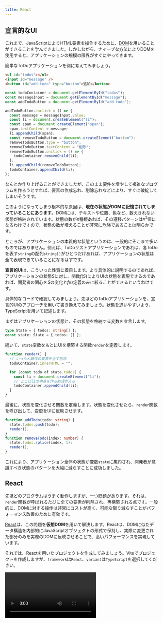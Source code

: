```yaml
---
title: React
---
```



## 宣言的なUI

これまで、JavaScriptによりHTML要素を操作するために、[DOM](/docs/trial-session/dom/)を用いることができることを学んできました。しかしながら、ナイーブな方法によりDOMを使用すると、アプリケーションの規模の限界がすぐにやってきます。

簡単なToDoアプリケーションを例に考えてみましょう。

```html title="index.html"
<ul id="todos"></ul>
<input id="message" />
<button id="add-todo" type="button">追加</button>
```

```js title="script.js"
const todoContainer = document.getElementById("todos");
const messageInput = document.getElementById("message");
const addTodoButton = document.getElementById("add-todo");

addTodoButton.onclick = () => {
  const message = messageInput.value;
  const li = document.createElement("li");
  const span = document.createElement("span");
  span.textContent = message;
  li.appendChild(span);
  const removeTodoButton = document.createElement("button");
  removeTodoButton.type = "button";
  removeTodoButton.textContent = "削除";
  removeTodoButton.onclick = () => {
    todoContainer.removeChild(li);
  };
  li.appendChild(removeTodoButton);
  todoContainer.appendChild(li);
};
```

<ViewSource url={import.meta.url} path="_samples/todo-dom" />

なんとか作り上げることができましたが、このまま要件を増やして複雑なプログラムを作ろうとすれば、要素の作成忘れ、削除忘れなどにより、すぐに破綻してしまいそうです。

このようになってしまう根本的な原因は、**現在の状態がDOMに記憶されてしまっていることにあります**。DOMには、テキストや位置、色など、数えきれない状態が格納されています。状態の数が$n$種類あれば、その遷移パターンは$n^2$個になるわけですので、状態の数が増えることが非常に危険であることは明らかです。

ところが、アプリケーションの本質的な状態というのは、一般的にそこまで多いものではありません。例えば、ToDoリストアプリケーションであれば、各ToDoを表す`string`の配列`string[]`がひとつだけあれば、アプリケーションの状態は全て表現できていることになるはずです。

**宣言的UI**は、こういった性質に着目します。より具体的に説明するのであれば、アプリケーションの状態$S$に対し、関数$f(S)$によりUIの状態を表現できるのであれば、開発者の関心を$S$の変化と$f$の定義のみに絞ることができるというわけです。

具体的なコードで確認してみましょう。先ほどのToDoアプリケーションを、宣言的UIのアプローチを用いて書き換えてみましょう。状態を追いやすいよう、TypeScriptを用いて記述します。

まずはアプリケーションの状態と、その状態を格納する変数を宣言します。

```typescript
type State = { todos: string[] };
const state: State = { todos: [] };
```

続いて、`state`変数をもとにUIを構築する関数`render`を定義します。

```typescript
function render() {
  // いったん既存の要素を全て削除
  todoContainer.innerHTML = "";

  for (const todo of state.todos) {
    const li = document.createElement("li");
    // ここにliの中身を作る処理が入る
    todoContainer.appendChild(li);
  }
}
```

最後に、状態を変化させる関数を定義します。状態を変化させたら、`render`関数を呼び出して、変更をUIに反映させます。

```typescript
function addTodo(todo: string) {
  state.todos.push(todo);
  render();
}
function removeTodo(index: number) {
  state.todos.splice(index, 1);
  render();
}
```

<ViewSource url={import.meta.url} path="_samples/todo-declarative" />

これにより、アプリケーション全体の状態が変数`state`に集約され、開発者が意識すべき状態のパターンを大幅に減らすことに成功しました。

## React

先ほどのプログラムはうまく動作しますが、一つ問題があります。それは、`render`関数が呼ばれるたびに全ての要素が削除され、再構築される点です。一般的に、DOMに対する操作は非常にコストが高く、可能な限り減らすことがパフォーマンス改善のために有効です。

[React](https://ja.reactjs.org/)は、この問題を**仮想DOM**を用いて解決します。Reactは、DOMに似たデータ構造を内部的にJavaScriptオブジェクトの形式で保持し、実際に変更された部分のみを実際のDOMに反映させることで、高いパフォーマンスを実現しています。

それでは、Reactを用いたプロジェクトを作成してみましょう。Viteでプロジェクトを作成しますが、`framework`は`React`、`variant`は`TypeScript`を選択してください。

<video src={createReactProjectVideo} controls />

:::tip[Reactの使用に最低限必要なパッケージ]

Reactを新規プロジェクトではなく、既存のウェブプロジェクトで用いる場合には、[`react`パッケージ](https://www.npmjs.com/package/react)と、[`react-dom`パッケージ](https://www.npmjs.com/package/react-dom)が必要です。

また、React本体はTypeScriptに対応していないので、TypeScriptプロジェクトでReactを用いるためには`@types`パッケージを加えてインストールする必要があります。

```json title="package.json (抜粋)"
{
  "dependencies": {
    "react": "^18.2.0",
    "react-dom": "^18.2.0"
  },
  "devDependencies": {
    "@types/react": "^18.0.28",
    "@types/react-dom": "^18.0.11"
  }
}
```

:::

## <Term>JSX</Term>

Reactを使用するプロジェクトでは、通常<Term>**JSX**</Term>と呼ばれる、JavaScriptの拡張構文も用いられます。拡張子は`.jsx`で、TypeScriptとともに用いるためには`.tsx`となります。Viteのテンプレートからプロジェクトを作成した場合には、`main.tsx`と`App.tsx`が作成されるはずです。

`main.tsx`はHTMLから直接実行されるファイルで、`id`属性に`root`を持つ要素の中をReactにより管理する旨を示しています。また、このファイルから`App.tsx`で定義された関数`App`が読み込まれています。詳細は重要ではないのでここでは扱いません。

```tsx title="main.tsx"
ReactDOM.createRoot(document.getElementById("root")!).render(
  <React.StrictMode>
    <App />
  </React.StrictMode>,
);
```

:::tip[Non-null assertion operator]

`document.getElementById("root")`の直後に続く`!`記号は、TypeScriptのnon-null assertion operatorです。`document.getElementById`関数は、要素が見つからなかった場合に`null`を返すため、戻り値は`HTMLElement | null`型と定義されています。`null`である可能性がないことをプログラマが保証することをTypeScriptに伝える記号が`!`です。なお、`tsconfig.json`の設定によってはこのエラーは表示されません。

```typescript
document.getElementById("root").textContent; // Object is possibly 'null'.
document.getElementById("root")!.textContent; // OK
```

:::

それでは、`App.tsx`を書き換えながら、Reactの動作を確認していきましょう。まずは、`App.tsx`を次のように修正します。

```tsx title="App.tsx"
export default function App() {
  return <div>Hello React</div>;
}
```

<ViewSource url={import.meta.url} path="_samples/react-hello-world" />

このプログラムを実行すると、`div`要素が生成され、その中に`Hello React`が表示されます。3行目の`<div>Hello React</div>`が見慣れない文法ですね。

JSXでは、`<div>`のように、**HTMLの開始タグに似た記号が現れると、対応する終了タグまで囲まれた部分を、「JSX要素」を生成する式と解釈する**ようになります。この部分のことを以後便宜的にJSX式と呼ぶことにします。

JSX式は、JSX要素 (`JSX.Element`型の値) を生成します。この値はごく一般的なオブジェクトで、変数に代入するなど、他の値と同じように扱うことが可能です。

```tsx title="App.tsx"
const message: JSX.Element = <div>Hello React</div>;

export default function App() {
  return message;
}
```

:::tip[JSX式のトランスパイル結果]

JSX式は、Viteなどの<Term>トランスパイラ</Term>により<Term>トランスパイル</Term>されると、関数呼び出しになります。例えば、

```tsx
const message: JSX.Element = <div>Hello React</div>;
```

は、次のように<Term>トランスパイル</Term>されます。

```javascript
const message = React.createElement("div", null, "Hello React");
```

:::

Reactは、`App`関数の戻り値として`JSX.Element`が返されると、それをもとに実際のDOMを構築します。この例では、`div`要素を作成し、その中に`Hello React`というテキストを挿入します。つまり、この`JSX.Element`が、先ほどの**仮想DOM**なるものの実体です。

JSX式の中に括弧`{}`が現れると、その内部は通常のJavaScript式として評価されるようになります。これを利用して、HTML構造の中にJavaScriptによる計算結果を埋め込むことができます。

```tsx title="App.tsx"
export default function App() {
  return <div>1 + 1 = {1 + 1}</div>;
}
```

属性の値部分にも`{}`が使用できます。

```tsx title="App.tsx"
export default function App() {
  return <input placeholder={new Date().toString()} />;
}
```

JSX式とJavaScriptの間を行き来することもできます。

```tsx title="App.tsx"
const age = 22;

export default function App() {
  return (
    <p>
      {age >= 20 ? (
        <span>いらっしゃいませ！</span>
      ) : (
        <strong>お酒は20歳になってから！</strong>
      )}
    </p>
  );
}
```

:::tip[条件演算子 (三項演算子)]

`?`と`:`の組で表される演算子は、**条件演算子 (三項演算子)** です。条件式の評価結果が真なら2つめの式を、偽なら3つめの式を評価します。

```javascript
const a = 5;
const b = 6;
const max = a > b ? a : b; // 6
```

:::

![JSXとJavaScriptの入れ子構造](./jsx-and-javascript.png)

### 課題

自分のテストの点数を表す変数`score`を用意し、Reactで次を満たすプログラムを作成してください。

- `score`が80以上なら`大変よくできました。`と表示する。
- `score`が50以上80未満なら`よくできました。`と表示する。
- `score`が50未満なら`もう少し頑張りましょう。`と表示する。

<Answer>

解答例1

条件演算子をネストして、条件分岐を表現します。

```tsx title="App.tsx"
const score: number = 80;

export default function App() {
  return (
    <>
      {score >= 80 ? (
        <div>大変よくできました。</div>
      ) : score >= 50 ? (
        <div>よくできました。</div>
      ) : (
        <div>もう少し頑張りましょう。</div>
      )}
    </>
  );
}
```

<ViewSource url={import.meta.url} path="_samples/test-score" />

解答例2

次のように変数にJSX要素を代入しておき、最後にその変数を返すという方法もあります。

```tsx title="App.tsx"
const score: number = 80;

export default function App() {
  let message: JSX.Element;
  if (score >= 80) {
    message = <div>大変よくできました。</div>;
  } else if (score >= 50) {
    message = <div>よくできました。</div>;
  } else {
    message = <div>もう少し頑張りましょう。</div>;
  }
  return message;
}
```

<ViewSource url={import.meta.url} path="_samples/another-test-score" />

</Answer>

## JSXにおける条件分岐

JSX要素は式の形で表現されるため、内部で`if`文や`for`文といった制御構造は用いることができません。

前項で扱ったように、`if〜else`構造を式として表現するためには、条件演算子が使用できます。一方、`else if`を含まない単純な`if`に相当する構造をJSX式として表現するためには、通常`&&`演算子が用いられます。例を見てみましょう。

```tsx title="App.tsx"
const age = 20;

export default function App() {
  return (
    <form>
      <input placeholder="お名前" />
      <button>送信</button>
      {age < 18 && <p>18歳未満の場合は保護者の同意が必要です。</p>}
    </form>
  );
}
```

:::tip[JSXと閉じタグ]

JSXでは、HTMLにおいて閉じタグが必須でない要素 (この例では`input`要素) でも閉じタグが必須となります。

:::

このプログラムは、`age`変数が`18`以上である場合のみメッセージを表示します。これは、`&&`演算子の挙動を利用した手法です。これまで、`&&`演算子は両辺が`true`であれば`true`を返す演算子であるとしてきました。しかしながら、[`&&`演算子のより一般的な定義](https://developer.mozilla.org/ja/docs/Web/JavaScript/Reference/Operators/Logical_AND)は、**左辺が[<Term>truthy</Term>](https://developer.mozilla.org/ja/docs/Glossary/Truthy)であれば右辺の値を、そうでなければ左辺の値を返す演算子**です。

```typescript
const a = 3 && 4; // 3はtruthyなのでaは4
const b = null && "Hello"; // nullはfalsyなのでbはnull
```

つまり、`age < 18 && <p>18歳未満の...</p>`という式は、ageが`18`未満のとき`<p>18歳未満の...</p>` (`JSX.Element`) に、そうでないときに`false`になります。

さらに、Reactは、**JSX中に現れた`false`や`null`、`undefined`といった値は無視します**。これにより、`if`に似た構造が表現できるわけです。

:::tip[truthyとfalsy]

JavaScriptでは、if文やwhile文などの制御構造も、条件式の結果がtruthyであるかを確認しています。

```typescript
if ("") {
  // 空文字列はfalsyなのでこの部分は実行されない
}
```

Boolean関数は、truthyな値を`true`に、falsyな値を`false`に変換します。

```typescript
Boolean(null); // false
Boolean("Hello"); // true
```

:::

## JSXにおける繰り返し

Reactでは、JSXの子要素として配列を指定することができます。ただし、**配列の要素が`JSX.Element`型である場合、各要素の`key`属性に重複しない値を指定する必要があります**。

```tsx title="App.tsx"
const listItems = [
  <li key="1">要素1</li>,
  <li key="2">要素2</li>,
  <li key="3">要素3</li>,
];

export default function App() {
  return <ul>{listItems}</ul>;
}
```

この性質から、Reactにおいて[`Array#map`メソッド](https://developer.mozilla.org/ja/docs/Web/JavaScript/Reference/Global_Objects/Array/map)は、繰り返し構文の代わりとして非常によく用いられます。次の例は、`Student[]`型の変数`students`が、`Array#map`により`JSX.Element[]`の値に変換され、`ul`要素の子要素に指定されています。

```tsx title="App.tsx"
type Student = { id: string; name: string; age: number };

const students: Student[] = [
  { id: "J4-220000", name: "田中", age: 19 },
  { id: "J5-220001", name: "鈴木", age: 18 },
  { id: "J6-230001", name: "佐藤", age: 20 },
];

export default function App() {
  return (
    <ul>
      {students.map((student) => (
        <li key={student.id}>
          {student.name} ({student.age})
        </li>
      ))}
    </ul>
  );
}
```

### 課題

先程の`students`のデータを用いて、次のような表を作ってみましょう。

| 学籍番号  | 名前 | 年齢 |
| --------- | ---- | ---- |
| J4-220000 | 田中 | 19   |
| J5-220001 | 鈴木 | 18   |
| J6-230001 | 佐藤 | 20   |

<Answer>

```tsx title="App.tsx"
type Student = { id: string; name: string; age: number };

const students: Student[] = [
  { id: "J4-220000", name: "田中", age: 19 },
  { id: "J5-220001", name: "鈴木", age: 18 },
  { id: "J6-230001", name: "佐藤", age: 20 },
];

export default function App() {
  return (
    <table>
      <thead>
        <tr>
          <th>学生証番号</th>
          <th>名前</th>
          <th>年齢</th>
        </tr>
      </thead>
      <tbody>
        {students.map((student) => (
          <tr key={student.id}>
            <td>{student.id}</td>
            <td>{student.name}</td>
            <td>{student.age}</td>
          </tr>
        ))}
      </tbody>
    </table>
  );
}
```

<ViewSource url={import.meta.url} path="_samples/table" />

</Answer>

## コンポーネント

Reactでは、**大文字の名前から始まる関数**を、**コンポーネント**として使用できます。コンポーネントとなる関数は、`JSX.Element`を返さなければなりません。次の例では、自作のコンポーネント`Greeting`を定義しています。なお、`main.tsx`から呼び出される`App`もまたコンポーネントです。

```tsx title="App.tsx"
function Greeting() {
  return <p>Hello World!</p>;
}

export default function App() {
  return (
    <div>
      <Greeting />
    </div>
  );
}
```

属性を指定した場合、属性名と属性の値の組み合わせからなるオブジェクトがコンポーネントの第1引数に渡されます。この引数は通常`props`と命名されます。属性名は通常<Term>キャメルケース</Term>で表記されます。

```tsx title="App.tsx"
type GreetingProps = { myName: string };

function Greeting(props: GreetingProps) {
  return <p>Hello {props.myName}!</p>;
}

export default function App() {
  return (
    <div>
      <Greeting myName="田中" />
    </div>
  );
}
```

属性名には文字列しか指定できませんが、属性の値にはJavaScriptの任意の値が使用できます。次の例では、`Clock`コンポーネントの`now`属性に`Date`オブジェクトを指定しています。

```tsx title="App.tsx"
type ClockProps = { now: Date };

function Clock(props: ClockProps) {
  return <p>現在は {props.now.toString()}!</p>;
}

export default function App() {
  return (
    <div>
      <Clock now={new Date()} />
    </div>
  );
}
```

## `useState`フックと状態

Reactでは、**フック**と呼ばれる、コンポーネント内のみから呼び出すことのできる特別な関数を使用できます。フックは通常`use`から始まる名前の関数となっています。[`useState`フック](https://ja.reactjs.org/docs/hooks-reference.html#usestate)は、最も基本的なフックで、**コンポーネントに状態を持たせるためのフック**です。次の例は、状態`count`が、ボタンがクリックされるたびに1ずつ増加していくアプリケーションです。

```tsx title="App.tsx"
import { useState } from "react";

export default function App() {
  const [count, setCount] = useState<number>(0);

  const increment = () => {
    setCount(count + 1);
  };

  return (
    <div>
      <p>{count}</p>
      <button type="button" onClick={increment}>
        増やす
      </button>
    </div>
  );
}
```

`useState`関数は、**コンポーネントに持たせる状態の初期値を引数にとり、コンポーネントの状態を作成する関数**です。型パラメータを用いて、状態の型を指定できます。この例では、初期値が`0`であるような`number`型の状態を作成しています。

`useState`関数の戻り値は、**要素数2の配列で、0番目の要素が現在の状態を、1番目の要素が状態を更新するための関数**になります。もう少し厳密な表現を用いるのであれば、`useState<T>`関数の戻り値は`[T, (value: T) => void]`型とみなせます。

:::tip[配列の分割代入]

先ほどのプログラムにおいて

```tsx
const [count, setCount] = useState(0);
```

は、[**分割代入**](https://developer.mozilla.org/ja/docs/Web/JavaScript/Reference/Operators/Destructuring_assignment)という記法であり、次のように動作します。

```tsx
const useStateResult = useState(0);
const count = useStateResult[0];
const setCount = useStateResult[1];
```

:::

:::tip[`void`型]

`void`型は、通常関数の戻り値にのみ使用される型で、関数が値を返さないことを示します。

:::

`App`関数内で定義されている`increment`関数では、`setCount`関数に対し、現在の状態である`count`変数に`1`を加えた値を引数として渡しています。これにより、`increment`関数が呼ばれると、状態`count`が増加するようになります。

:::tip[フック呼び出しの制約]

Reactのフックは、コンポーネントの中で**毎度同じ回数、同じ順序で呼ばれる**必要があります。ですので、`if`などの制御構造の中でフックを呼び出すことは通常ありません。この理由は次の項で判明します。

```tsx
function App() {
  if (condition) {
    // フックが呼び出される順番や回数が変わってはならない
    // const [state, setState] = useState(0);
  }
  return <div />;
}
```

:::

## コンポーネント関数が実行されるタイミング

Reactにおけるコンポーネントとは、`JSX.Element`を返す関数を指すのでした。では、この関数は、どういったタイミングで実行されるのでしょうか。

この疑問に対する回答を探るため、先ほど作成したApp関数の先頭に、`console.log`を追加してみましょう。これにより、`App`関数が実行されるタイミングで、コンソールにメッセージが表示されるようになります。

```tsx title="App.tsx"
import { useState } from "react";

export default function App() {
  const [count, setCount] = useState<number>(0);
  console.log(`count = ${count}`);

  const increment = () => {
    setCount(count + 1);
  };

  return (
    <div>
      <p>{count}</p>
      <button type="button" onClick={increment}>
        増やす
      </button>
    </div>
  );
}
```

<ViewSource url={import.meta.url} path="_samples/react-component-function" />

このプログラムを実行することで、`App`関数は、初回読み込み時と、ボタンがクリックされたタイミングで実行されていることが分かります。

<video src={componentRenderingVideo} controls muted />

つまり、Reactは、**状態が変化するたびにコンポーネント関数を実行し、その結果得られた`JSX.Element`の変化を検知してDOMに反映させている**のです。

## ユーザー入力を扱う

Reactでは、入力可能な要素の`value`属性を固定すると、その要素には入力できなくなります。

```tsx title="App.tsx"
export default function App() {
  return <input value="Fixed" />; // 入力できない
}
```

<ViewSource url={import.meta.url} path="_samples/react-fixed-input" />

`onChange`イベントを受け取って入力した値をコンポーネントの状態に反映させることで、ユーザー入力とコンポーネントの状態を同期させることができるようになります。

```tsx title="App.tsx"
import { useState } from "react";

export default function App() {
  const [text, setText] = useState("");

  return (
    <>
      <input
        value={text}
        onChange={(e) => {
          setText(e.target.value);
        }}
      />
      <p>入力されたテキスト: {text}</p>
    </>
  );
}
```

<ViewSource url={import.meta.url} path="_samples/react-fixed-input" />

`onChange`属性には、要素のテキストが変更された際に発生するイベントのイベントハンドラを指定します。Reactの`onChange`属性は、DOMの[`change`イベント](https://developer.mozilla.org/ja/docs/Web/API/HTMLElement/change_event)ハンドラと同様に記述することができ、第1引数には[`Event`オブジェクト](https://developer.mozilla.org/ja/docs/Web/API/Event)に似た値が与えられます。

[`Event#target`](https://developer.mozilla.org/ja/docs/Web/API/Event/target)プロパティには、イベントが発生した要素 (上の例では[`HTMLInputElement`](https://developer.mozilla.org/ja/docs/Web/API/HTMLInputElement)) が格納されます。このオブジェクトの[`value`プロパティ](https://developer.mozilla.org/en-US/docs/Web/API/HTMLInputElement)を通して入力されようとしている値が取得できるので、この値を`setText`関数を用いて状態に反映させています。

![入力されたデータの流れ](./input-data-flow.png)

## 複数のコンポーネントで状態を共有する

親コンポーネント`App`と子コンポーネント`TextField`の関係があったとします。`TextField`コンポーネントで編集可能な状態を、親コンポーネント`App`でも使用したいとします。

複数のコンポーネントで共通の状態が必要となる場合、**それら全てが持つ共通の親コンポーネントで状態を定義する必要があります**。この場合では、親コンポーネントである`App`に状態を定義するのが正解です。

子コンポーネントには、**現在の状態の値そのものと、状態を更新するための関数を属性を経由して渡せば**、通常の状態と同じように使用できるようになります。

```tsx title="App.tsx"
import { useState } from "react";

type TextFieldProps = {
  value: string;
  onChange: (value: string) => void;
};

function TextField(props: TextFieldProps) {
  return (
    <input
      value={props.value}
      onChange={(e) => {
        props.onChange(e.target.value);
      }}
    />
  );
}

export default function App() {
  const [text, setText] = useState("");

  return (
    <>
      <TextField value={text} onChange={setText} />
      <p>入力されたテキスト: {text}</p>
    </>
  );
}
```

<ViewSource url={import.meta.url} path="_samples/react-prop-forwarding" />

## 複雑な状態を扱う

`useState`が作成可能な状態は、何もプリミティブな値のみに限りません。オブジェクトの形の状態を作成することで、より複雑な状態を表現することができます。以前扱ったToDoアプリを、Reactを用いて書き直してみましょう。

```tsx title="App.tsx"
import { useState } from "react";

type Todo = { id: number; title: string };

export default function App() {
  const [todos, setTodos] = useState<Todo[]>([]);
  const [nextId, setNextId] = useState(1);
  const [newTodo, setNewTodo] = useState("");

  const addTodo = () => {
    setTodos([...todos, { id: nextId, title: newTodo }]);
    setNextId(nextId + 1);
    setNewTodo("");
  };

  const removeTodo = (id: number) => {
    setTodos(todos.filter((todo) => todo.id !== id));
  };

  return (
    <>
      <ul>
        {todos.map((todo) => (
          <li key={todo.id}>
            <span>{todo.title}</span>
            <button
              type="button"
              onClick={() => {
                removeTodo(todo.id);
              }}
            >
              削除
            </button>
          </li>
        ))}
      </ul>
      <div>
        <input
          value={newTodo}
          onChange={(e) => {
            setNewTodo(e.target.value);
          }}
        />
        <button type="button" onClick={addTodo}>
          追加
        </button>
      </div>
    </>
  );
}
```

<ViewSource url={import.meta.url} path="_samples/react-todo" />

この例では、ToDo一覧を保持する状態`todos`と、次のIDを保持する状態`nextId`、そして新規作成用のテキストボックスの内容を保持する状態`newTodo`に分けて状態を管理しています。

:::tip[Reactとイミュータビリティ]

[オブジェクトの参照](/docs/browser-apps/reference/)節で扱ったように、JavaScriptオブジェクトは参照として扱われます。Reactでは、**状態として保存されたオブジェクトの参照先への変更は許可されていません**。例えば、先ほどのプログラムの`addTodo`関数と`removeTodo`関数は、次のように書き換えることはできません。これは、この方法ではReactが状態が変化したことを検知できないからです。

```tsx
const addTodo = () => {
  todos.push({ id: nextId, title: newTodo });
};
const removeTodo = (id: number) => {
  todos.splice(
    todos.findIndex((todo) => todo.id === id),
    1,
  );
};
```

オブジェクトの中身が変化しないとき、そのオブジェクトは<Term>**イミュータブル**</Term>であるといいます。一方、`Array#push`メソッドや`Array#splice`メソッドは、配列の中身を変化させます。このように、<Term>ミュータブル</Term>な操作を伴う関数を、**破壊的**であるという場合があります。破壊的メソッドは React の状態に対して使用できません。

:::

:::tip[スプレッド構文]

[スプレッド構文](https://developer.mozilla.org/ja/docs/Web/JavaScript/Reference/Operators/Spread_syntax)は、配列やオブジェクトを、別の配列やオブジェクトに展開するための記法です。重複するプロパティがある場合は、後に記載されたものが優先されます。

```typescript
const array1 = [1, 2, 3];
const array2 = [...array1, 4, 5]; // [1, 2, 3, 4, 5]

const object1 = { name: "田中", age: 18 };
const object2 = { ...object1, age: 19, address: "東京" }; // { name: "田中", age: 19, address: "東京" }
```

:::

## 演習問題1

ToDoリストの要素を上下に移動させる機能を追加しましょう

<ViewSource url={import.meta.url} path="_samples/todo-up-down" />

## 演習問題2

ToDoリストの要素へ編集する機能を追加しましょう

<ViewSource url={import.meta.url} path="_samples/todo-edit" />

## 演習問題3（発展）

データベースに永続化することができるToDoリストアプリケーションを作成しましょう

ヒント: ページ読み込み時にFetch APIを用いてデータを保存済みのToDo一覧を取得します。リストが編集されたら再びFetch APIを用いてデータを保存しましょう。

解答例

<ViewSource url={import.meta.url} path="_samples/todo-database" noCodeSandbox />
